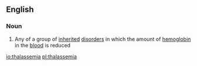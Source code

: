 ==English==

===Noun===
{{en-noun}}

#{{medicine}} Any of a group of [[inherited]] [[disorder]]s in which the amount of [[hemoglobin]] in the [[blood]] is reduced

[[io:thalassemia]]
[[pl:thalassemia]]